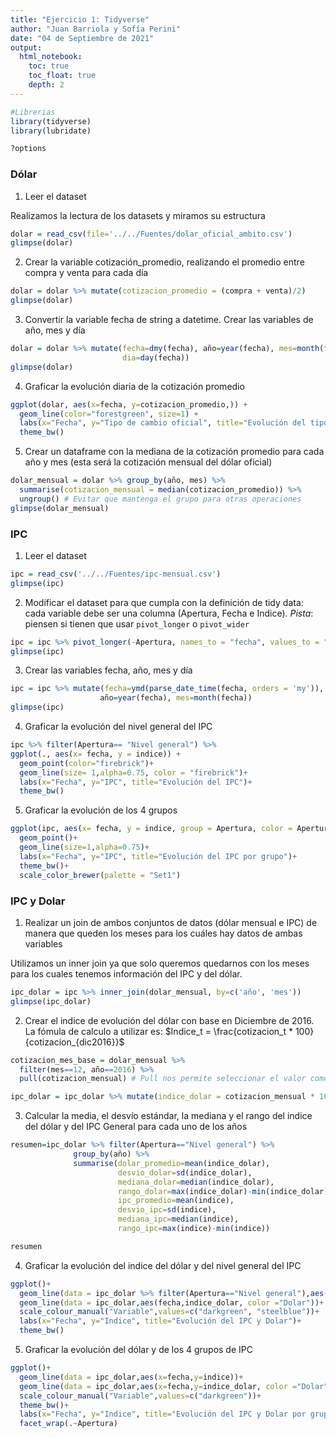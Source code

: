```yaml
---
title: "Ejercicio 1: Tidyverse"
author: "Juan Barriola y Sofía Perini"
date: "04 de Septiembre de 2021"
output: 
  html_notebook: 
    toc: true
    toc_float: true
    depth: 2
---
```


<style type="text/css">
div.main-container {
  max-width: 1600px;
  margin-left: auto;
  margin-right: auto;
}
</style>


```r
#Librerias
library(tidyverse)
library(lubridate)

```


```r
?options
```

### Dólar

1. Leer el dataset

Realizamos la lectura de los datasets y miramos su estructura

```r
dolar = read_csv(file='../../Fuentes/dolar_oficial_ambito.csv')
glimpse(dolar)
```

2. Crear la variable cotización_promedio, realizando el promedio entre compra y venta para cada día

```r
dolar = dolar %>% mutate(cotizacion_promedio = (compra + venta)/2)
glimpse(dolar)
```

3. Convertir la variable fecha de string a datetime. Crear las variables de año, mes y día 

```r
dolar = dolar %>% mutate(fecha=dmy(fecha), año=year(fecha), mes=month(fecha),
                         dia=day(fecha))
glimpse(dolar)
```

4. Graficar la evolución diaria de la cotización promedio

```r
ggplot(dolar, aes(x=fecha, y=cotizacion_promedio,)) +
  geom_line(color="forestgreen", size=1) +
  labs(x="Fecha", y="Tipo de cambio oficial", title="Evolución del tipo de cambio oficial")+
  theme_bw()
```

5. Crear un dataframe con la mediana de la cotización promedio para cada año y mes (esta será la cotización mensual del dólar oficial)

```r
dolar_mensual = dolar %>% group_by(año, mes) %>%
  summarise(cotizacion_mensual = median(cotizacion_promedio)) %>% 
  ungroup() # Evitar que mantenga el grupo para otras operaciones
glimpse(dolar_mensual)
```


### IPC

1. Leer el dataset 

```r
ipc = read_csv('../../Fuentes/ipc-mensual.csv')
glimpse(ipc)
```

2. Modificar el dataset para que cumpla con la definición de tidy data: cada variable debe ser una columna (Apertura, Fecha e Indice). *Pista*: piensen si tienen que usar `pivot_longer` o `pivot_wider`

```r
ipc = ipc %>% pivot_longer(-Apertura, names_to = "fecha", values_to = "indice")
glimpse(ipc)
```

3. Crear las variables fecha, año, mes y día

```r
ipc = ipc %>% mutate(fecha=ymd(parse_date_time(fecha, orders = 'my')),
                    año=year(fecha), mes=month(fecha))
glimpse(ipc)
```

4. Graficar la evolución del nivel general del IPC

```r
ipc %>% filter(Apertura== "Nivel general") %>% 
ggplot(., aes(x= fecha, y = indice)) +
  geom_point(color="firebrick")+
  geom_line(size= 1,alpha=0.75, color = "firebrick")+
  labs(x="Fecha", y="IPC", title="Evolución del IPC")+
  theme_bw()
```

5. Graficar la evolución de los 4 grupos

```r
ggplot(ipc, aes(x= fecha, y = indice, group = Apertura, color = Apertura )) +
  geom_point()+
  geom_line(size=1,alpha=0.75)+
  labs(x="Fecha", y="IPC", title="Evolución del IPC por grupo")+
  theme_bw()+
  scale_color_brewer(palette = "Set1")
```

### IPC y Dolar 

1. Realizar un join de ambos conjuntos de datos (dólar mensual e IPC) de manera que queden los meses para los cuáles hay datos de ambas variables 

Utilizamos un inner join ya que solo queremos quedarnos con los meses para los cuales tenemos información del IPC y del dólar.

```r
ipc_dolar = ipc %>% inner_join(dolar_mensual, by=c('año', 'mes'))
glimpse(ipc_dolar)
```

2. Crear el indice de evolución del dólar con base en Diciembre de 2016. La fómula de calculo a utilizar es:
$Indice_t = \frac{cotizacion_t * 100}{cotizacion_{dic2016}}$

```r

cotizacion_mes_base = dolar_mensual %>%
  filter(mes==12, año==2016) %>%
  pull(cotizacion_mensual) # Pull nos permite seleccionar el valor como un número, select lo traería como un dataframe 

ipc_dolar = ipc_dolar %>% mutate(indice_dolar = cotizacion_mensual * 100 / cotizacion_mes_base)
```

3. Calcular la media, el desvío estándar, la mediana y el rango del indice del dólar y del IPC General para cada uno de los años

```r
resumen=ipc_dolar %>% filter(Apertura=="Nivel general") %>%
              group_by(año) %>% 
              summarise(dolar_promedio=mean(indice_dolar),
                        desvio_dolar=sd(indice_dolar),
                        mediana_dolar=median(indice_dolar),
                        rango_dolar=max(indice_dolar)-min(indice_dolar),
                        ipc_promedio=mean(indice),
                        desvio_ipc=sd(indice),
                        mediana_ipc=median(indice),
                        rango_ipc=max(indice)-min(indice))

resumen
```

4. Graficar la evolución del indice del dólar y del nivel general del IPC 

```r
ggplot()+
  geom_line(data = ipc_dolar %>% filter(Apertura=="Nivel general"),aes(x=fecha,y=indice, color ="IPC Nivel general"))+
  geom_line(data = ipc_dolar,aes(fecha,indice_dolar, color ="Dolar"))+
  scale_colour_manual("Variable",values=c("darkgreen", "steelblue"))+
  labs(x="Fecha", y="Indice", title="Evolución del IPC y Dolar")+
  theme_bw()

```

5. Graficar la evolución del dólar y de los 4 grupos de IPC

```r
ggplot()+
  geom_line(data = ipc_dolar,aes(x=fecha,y=indice))+
  geom_line(data = ipc_dolar,aes(x=fecha,y=indice_dolar, color ="Dolar"))+
  scale_colour_manual("Variable",values=c("darkgreen"))+
  theme_bw()+
  labs(x="Fecha", y="Indice", title="Evolución del IPC y Dolar por grupo")+
  facet_wrap(.~Apertura)

```

